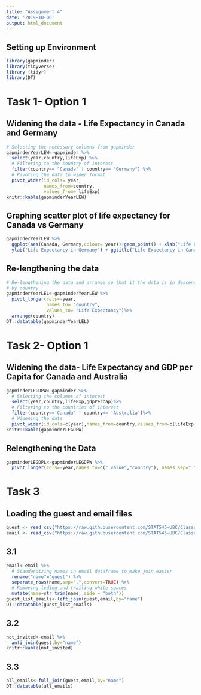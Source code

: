 ```yaml
---
title: "Assignment 4"
date: '2019-10-06'
output: html_document
---
```


## Setting up Environment

```r
library(gapminder)
library(tidyverse)
library (tidyr)
library(DT)
```

# Task 1- Option 1

## Widening the data - Life Expectancy in Canada and Germany
```r
# Selecting the necessary columns from gapminder
gapminderYearLEW<-gapminder %>%
  select(year,country,lifeExp) %>%
  # Filtering to the country of interest
  filter(country== "Canada" | country== "Germany") %>%
  # Pivoting the data to wider format
  pivot_wider(id_cols= year,
              names_from=country,
              values_from= lifeExp) 
knitr::kable(gapminderYearLEW)
```

## Graphing scatter plot of life expectancy for Canada vs Germany

```r
gapminderYearLEW %>%
  ggplot(aes(Canada, Germany,colour= year))+geom_point() + xlab("Life Expectancy in Canada")+
  ylab("Life Expectancy in Germany") + ggtitle("Life Expectancy in Canada vs Germany")
```

## Re-lengthening the data
```r
# Re-lengthening the data and arrange so that it the data is in descending order
# by country
gapminderYearLEL<-gapminderYearLEW %>%
  pivot_longer(cols=-year,
               names_to= "country",
               values_to= "Life Expectancy")%>%
  arrange(country)
DT::datatable(gapminderYearLEL)

```

# Task 2- Option 1

## Widening the data- Life Expectancy and GDP per Capita for Canada and Australia

```r
gapminderLEGDPW<-gapminder %>%
  # Selecting the columns of interest
  select(year,country,lifeExp,gdpPercap)%>%
  # Filtering to the countries of interest
  filter(country=='Canada' | country== 'Australia')%>%
  # Widening the data
  pivot_wider(id_cols=c(year),names_from=country,values_from=c(lifeExp,gdpPercap) )
knitr::kable(gapminderLEGDPW)
```

## Relengthening the Data
```r
gapminderLEGDPL<-gapminderLEGDPW %>%
  pivot_longer(cols=-year,names_to=c(".value","country"), names_sep="_")

```

# Task 3

## Loading the guest and email files 

```r
guest <- read_csv("https://raw.githubusercontent.com/STAT545-UBC/Classroom/master/data/wedding/attend.csv")
email <- read_csv("https://raw.githubusercontent.com/STAT545-UBC/Classroom/master/data/wedding/emails.csv")

```

## 3.1

```r
email<-email %>%
  # Standardizing names in email dataframe to make join easier
  rename("name"="guest") %>%
  separate_rows(name,sep=",",convert=TRUE) %>%
  # Removing leding and trailing white spaces
  mutate(name=str_trim(name, side = "both"))
guest_list_emails<-left_join(guest,email,by="name")
DT::datatable(guest_list_emails)
```

## 3.2
```r
not_invited<-email %>%
  anti_join(guest,by="name") 
knitr::kable(not_invited)
```

## 3.3
```r
all_emails<-full_join(guest,email,by="name") 
DT::datatable(all_emails)
```

